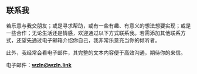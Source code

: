 ## 联系我

若乐意与我交朋友；或是寻求帮助，或有一些有趣、有意义的想法想要实现；或是一些合作；无论生活还是情感，欢迎通过以下方式联系我。若需添加其他联系方式，还望先通过电子邮箱介绍你自己，我非常乐意充当你的倾听者。

此外，我经常会看电子邮件，其完整的文本内容便于高效沟通，期待你的来信。


电子邮件：<strong><a href="mailto:wzln@wzln.link" target="_blank">wzln@wzln.link</a></strong>
